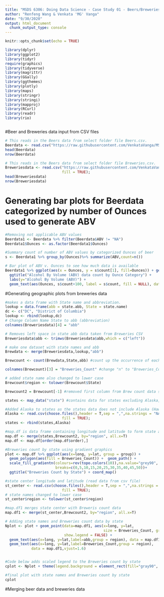 ```yaml
---
title: "MSDS 6306: Doing Data Science - Case Study 01 - Beers/Breweries Dataset"
author: "Renfeng Wang & Venkata 'MG' Vanga"
date: "9/30/2020"
output: html_document
  chunk_output_type: console
---
```


```r
knitr::opts_chunk$set(echo = TRUE)
```

```r
library(dplyr)
library(ggplot2)
library(tidyr)
require(graphics)
library(tidyverse)
library(magrittr)
library(GGally)
library(ggthemes)
library(plotly)
library(maps)
library(stringr)
library(stringi)
library(mapproj)
library(RCurl)
library(readr)
library(rio)



```


#Beer and Breweries data input from CSV files
```r
# This reads in the Beers data from select folder file Beers.csv.
Beerdata <- read.csv("https://raw.githubusercontent.com/VenkataVanga/MSDS-6306/main/Beers.csv",header = T,sep = ",",na.strings = "NA",fill = TRUE);
head(Beerdata)
nrow(Beerdata)
```

```r
# This reads in the Beers data from select folder file Breweries.csv.
Breweriesdata <- read.csv("https://raw.githubusercontent.com/VenkataVanga/MSDS-6306/main/Breweries.csv",header = T,sep = ",",na.strings = "NA",
                          fill = TRUE);
head(Breweriesdata)
nrow(Breweriesdata)
```

# Generating bar plots for Beerdata categorized by number of Ounces used to generate ABV
```r
#Removing not applicable ABV values
Beerdata1 <- Beerdata %>% filter(Beerdata$ABV != "NA") 
Beerdata1$Ounces <- as.factor(Beerdata1$Ounces)

#Summary count of number of ABV values by categorized Ounces of beer
s <- Beerdata1 %>% group_by(Ounces)%>% summarize(ABV,count=n())

# Bar plot of ABV v. Ounces to see how much data is available
Beerdata1 %>% ggplot(aes(x = Ounces, y = s$count[1], fill=Ounces)) + geom_col() +
  ggtitle("Alcohol By Volume (ABV) data count by Ounce Category") +
  labs(y="Alcohol By Volume (ABV)") + 
  geom_text(aes(Ounces, s$count+100, label = s$count, fill = NULL), data = s)
```

#Generating geographic plots from breweries data
```r
#makes a data frame with State name and abbreviation.
lookup = data.frame(abb = state.abb, State = state.name)
dc <- c("DC", "District of Columbia")
lookup <- rbind(lookup,dc)
# Change Column Name State to abb (abbreviation)
colnames(Breweriesdata)[4] = "abb" 

# Removes left space in state abb data taken from Breweries CSV
Breweriesdata$abb <- trimws(Breweriesdata$abb,which = c("left"))  

# make one dataset with state names and abb
Brewdata <- merge(Breweriesdata,lookup,"abb") 

Brewcount <- count(Brewdata,State,abb) #count up the occurrence of each state

colnames(Brewcount)[3] = "Breweries_Count" #change "n" to "Breweries_Count"

# added state name also changed to lower case
Brewcount$region <- tolower(Brewcount$State) 

Brewcount2 = Brewcount[-1] #removed first column from Brew count data state name 

states <- map_data("state") #contains data for states excluding Alaska, Hawaii

#Added Alaska to states as the states data does not include Alaska (Hawaii not in data so did not include in below data)
Alaska <- read.csv(choose.files(),header = T,sep = ",",na.strings = "NA",
                          fill = TRUE);
states <- rbind(states,Alaska)

#map.df is data frame containing longitude and latitude to form state and breweries count by state
map.df <- merge(states,Brewcount2, by="region", all.x=T)
map.df <- map.df[order(map.df$order),]

#Breweries count by state using gradient graphics
plot <- map.df %>% ggplot(aes(x=long, y=lat, group = group)) +
  geom_polygon(aes(fill = Breweries_Count)) +  geom_path() + 
  scale_fill_gradientn(colours=rev(topo.colors(10)),na.value="grey90",
                       breaks=c(0,5,10,15,20,25,30,35,40,45,50))+
  ggtitle("Breweries Count by State") + coord_map()

#state center longitude and latitude (read data from csv file)
st_center <- read.csv(choose.files(),header = T,sep = ",",na.strings = "NA",
                          fill = TRUE);
# state names changed to lower case
st_center$region <- tolower(st_center$region) 

#map.df1 merges state center with Breweris count data
map.df1 <- merge(st_center,Brewcount2, by="region", all.x=T)

# Adding state names and Breweries count data by state 
Nplot <- plot + geom_point(data=map.df1, aes(x=long, y=lat, 
                                             size = Breweries_Count, group = region),
                           show.legend = FALSE) + 
  geom_text(aes(x=long, y=lat,label=abb,group = region), data = map.df1,vjust=-1.2) +
  geom_text(aes(x=long, y=lat,label=Breweries_Count,group = region), 
            data = map.df1,vjust=1.6)


#Code below adds scaled legend to the Breweries count by state
cplot <- Nplot + theme(legend.background = element_rect(fill="gray90", size=10, linetype="dotted"),legend.key.height = unit(4,"lines"))

#final plot with state names and Breweries count by state
cplot

```
#Merging beer data and breweries data
```r


```